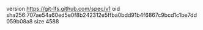 version https://git-lfs.github.com/spec/v1
oid sha256:707ae54a60ed5e0f8b242312e5ffba0bdd91b4f6867c9bcd1c1be7dd059b08a8
size 4588
